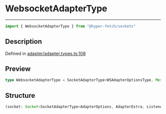 

# WebsocketAdapterType

<div class="api-docs__separator" data-reactroot="">

---

</div><div class="api-docs__import" data-reactroot="">

```ts
import { WebsocketAdapterType } from "@hyper-fetch/sockets"
```

</div><div class="api-docs__section">

## Description

</div><div class="api-docs__description"><span class="api-docs__do-not-parse">



</span></div><p class="api-docs__definition">

Defined in [adapter/adapter.types.ts:108](https://github.com/BetterTyped/hyper-fetch/blob/cc329b91/packages/sockets/src/adapter/adapter.types.ts#L108)

</p><div class="api-docs__section">

## Preview

</div><div class="api-docs__preview type single">

```ts
type WebsocketAdapterType = SocketAdapterType<WSAdapterOptionsType, MessageEvent<SocketData>>;
```

</div><div class="api-docs__section">

## Structure

</div><div class="api-docs__returns">

```ts
(socket: Socket<SocketAdapterType<AdapterOptions, AdapterExtra, ListenerOptions, EmitterOptions>>, DO_NOT_USE?: [object Object]) => [object Object]
```

</div>